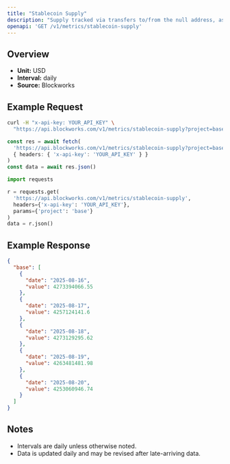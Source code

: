 ```yaml
---
title: "Stablecoin Supply"
description: "Supply tracked via transfers to/from the null address, as well as distinct issuance and redemption events for supported stablecoins. Circulating supply remove supply held in bridges, token treasuries, and known mint/burn addresses."
openapi: 'GET /v1/metrics/stablecoin-supply'
---
```


## Overview

- **Unit:** USD
- **Interval:** daily
- **Source:** Blockworks

## Example Request

<CodeGroup>

```bash cURL
curl -H "x-api-key: YOUR_API_KEY" \
  "https://api.blockworks.com/v1/metrics/stablecoin-supply?project=base"
```

```typescript TypeScript
const res = await fetch(
  'https://api.blockworks.com/v1/metrics/stablecoin-supply?project=base',
  { headers: { 'x-api-key': 'YOUR_API_KEY' } }
)
const data = await res.json()
```

```python Python
import requests

r = requests.get(
  'https://api.blockworks.com/v1/metrics/stablecoin-supply',
  headers={'x-api-key': 'YOUR_API_KEY'},
  params={'project': 'base'}
)
data = r.json()
```

</CodeGroup>

## Example Response

```json
{
  "base": [
    {
      "date": "2025-08-16",
      "value": 4273394066.55
    },
    {
      "date": "2025-08-17",
      "value": 4257124141.6
    },
    {
      "date": "2025-08-18",
      "value": 4273129295.62
    },
    {
      "date": "2025-08-19",
      "value": 4263481481.98
    },
    {
      "date": "2025-08-20",
      "value": 4253060946.74
    }
  ]
}
```

## Notes
- Intervals are daily unless otherwise noted.
- Data is updated daily and may be revised after late-arriving data.
